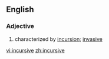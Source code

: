 ==English==

===Adjective===
{{en-adj}}

# characterized by [[incursion]]; [[invasive]]

[[vi:incursive]]
[[zh:incursive]]